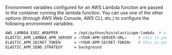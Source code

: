 

Environment variables configured for an AWS Lambda function are passed to the container running the lambda function.
You can use one of the other options (through AWS Web Console, AWS CLI, etc.) to configure the following environment variables:

```bash
AWS_LAMBDA_EXEC_WRAPPER       = /opt/python/bin/elasticapm-lambda  # use this exact fixed value
ELASTIC_APM_LAMBDA_APM_SERVER = <YOUR-APM-SERVER-URL>     # this is your APM Server URL
ELASTIC_APM_SECRET_TOKEN      = <YOUR-APM-SECRET-TOKEN>   # this is your APM secret token
ELASTIC_APM_SEND_STRATEGY     = background
```

